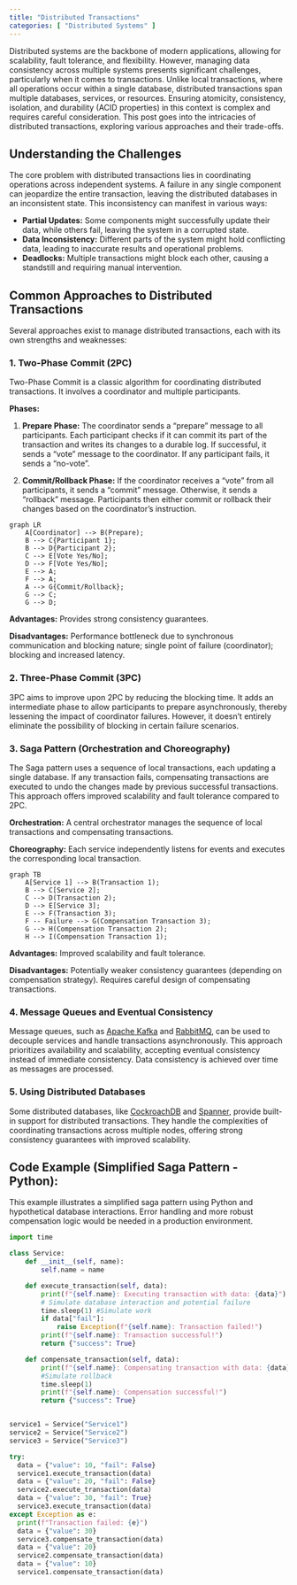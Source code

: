 ```yaml
---
title: "Distributed Transactions"
categories: [ "Distributed Systems" ]
---
```


Distributed systems are the backbone of modern applications, allowing for scalability, fault tolerance, and flexibility. However, managing data consistency across multiple systems presents significant challenges, particularly when it comes to transactions. Unlike local transactions, where all operations occur within a single database, distributed transactions span multiple databases, services, or resources. Ensuring atomicity, consistency, isolation, and durability (ACID properties) in this context is complex and requires careful consideration. This post goes into the intricacies of distributed transactions, exploring various approaches and their trade-offs.

## Understanding the Challenges

The core problem with distributed transactions lies in coordinating operations across independent systems. A failure in any single component can jeopardize the entire transaction, leaving the distributed databases in an inconsistent state. This inconsistency can manifest in various ways:

-   **Partial Updates:** Some components might successfully update their data, while others fail, leaving the system in a corrupted state.
-   **Data Inconsistency:** Different parts of the system might hold conflicting data, leading to inaccurate results and operational problems.
-   **Deadlocks:** Multiple transactions might block each other, causing a standstill and requiring manual intervention.

## Common Approaches to Distributed Transactions

Several approaches exist to manage distributed transactions, each with its own strengths and weaknesses:

### 1. Two-Phase Commit (2PC)

Two-Phase Commit is a classic algorithm for coordinating distributed transactions. It involves a coordinator and multiple participants.

**Phases:**

1.  **Prepare Phase:** The coordinator sends a "prepare" message to all participants. Each participant checks if it can commit its part of the transaction and writes its changes to a durable log. If successful, it sends a "vote" message to the coordinator. If any participant fails, it sends a "no-vote".

2.  **Commit/Rollback Phase:** If the coordinator receives a "vote" from all participants, it sends a "commit" message. Otherwise, it sends a "rollback" message. Participants then either commit or rollback their changes based on the coordinator's instruction.

```mermaid
graph LR
    A[Coordinator] --> B(Prepare);
    B --> C{Participant 1};
    B --> D{Participant 2};
    C --> E[Vote Yes/No];
    D --> F[Vote Yes/No];
    E --> A;
    F --> A;
    A --> G{Commit/Rollback};
    G --> C;
    G --> D;
```

**Advantages:** Provides strong consistency guarantees.

**Disadvantages:** Performance bottleneck due to synchronous communication and blocking nature; single point of failure (coordinator); blocking and increased latency.

### 2. Three-Phase Commit (3PC)

3PC aims to improve upon 2PC by reducing the blocking time. It adds an intermediate phase to allow participants to prepare asynchronously, thereby lessening the impact of coordinator failures. However, it doesn't entirely eliminate the possibility of blocking in certain failure scenarios.

### 3. Saga Pattern (Orchestration and Choreography)

The Saga pattern uses a sequence of local transactions, each updating a single database. If any transaction fails, compensating transactions are executed to undo the changes made by previous successful transactions. This approach offers improved scalability and fault tolerance compared to 2PC.

**Orchestration:** A central orchestrator manages the sequence of local transactions and compensating transactions.

**Choreography:** Each service independently listens for events and executes the corresponding local transaction.

```mermaid
graph TB
    A[Service 1] --> B(Transaction 1);
    B --> C[Service 2];
    C --> D(Transaction 2);
    D --> E[Service 3];
    E --> F(Transaction 3);
    F -- Failure --> G(Compensation Transaction 3);
    G --> H(Compensation Transaction 2);
    H --> I(Compensation Transaction 1);

```

**Advantages:** Improved scalability and fault tolerance.

**Disadvantages:** Potentially weaker consistency guarantees (depending on compensation strategy). Requires careful design of compensating transactions.

### 4. Message Queues and Eventual Consistency

Message queues, such as [Apache Kafka](https://kafka.apache.org/) and [RabbitMQ](https://www.rabbitmq.com/), can be used to decouple services and handle transactions asynchronously. This approach prioritizes availability and scalability, accepting eventual consistency instead of immediate consistency. Data consistency is achieved over time as messages are processed.

### 5. Using Distributed Databases

Some distributed databases, like [CockroachDB](https://www.cockroachlabs.com/) and [Spanner](https://cloud.google.com/spanner/), provide built-in support for distributed transactions. They handle the complexities of coordinating transactions across multiple nodes, offering strong consistency guarantees with improved scalability.

## Code Example (Simplified Saga Pattern - Python):

This example illustrates a simplified saga pattern using Python and hypothetical database interactions. Error handling and more robust compensation logic would be needed in a production environment.

``` python
import time

class Service:
    def __init__(self, name):
        self.name = name

    def execute_transaction(self, data):
        print(f"{self.name}: Executing transaction with data: {data}")
        # Simulate database interaction and potential failure
        time.sleep(1) #Simulate work
        if data["fail"]:
            raise Exception(f"{self.name}: Transaction failed!")
        print(f"{self.name}: Transaction successful!")
        return {"success": True}

    def compensate_transaction(self, data):
        print(f"{self.name}: Compensating transaction with data: {data}")
        #Simulate rollback
        time.sleep(1)
        print(f"{self.name}: Compensation successful!")
        return {"success": True}


service1 = Service("Service1")
service2 = Service("Service2")
service3 = Service("Service3")

try:
  data = {"value": 10, "fail": False}
  service1.execute_transaction(data)
  data = {"value": 20, "fail": False}
  service2.execute_transaction(data)
  data = {"value": 30, "fail": True}
  service3.execute_transaction(data)
except Exception as e:
  print(f"Transaction failed: {e}")
  data = {"value": 30}
  service3.compensate_transaction(data)
  data = {"value": 20}
  service2.compensate_transaction(data)
  data = {"value": 10}
  service1.compensate_transaction(data)
```